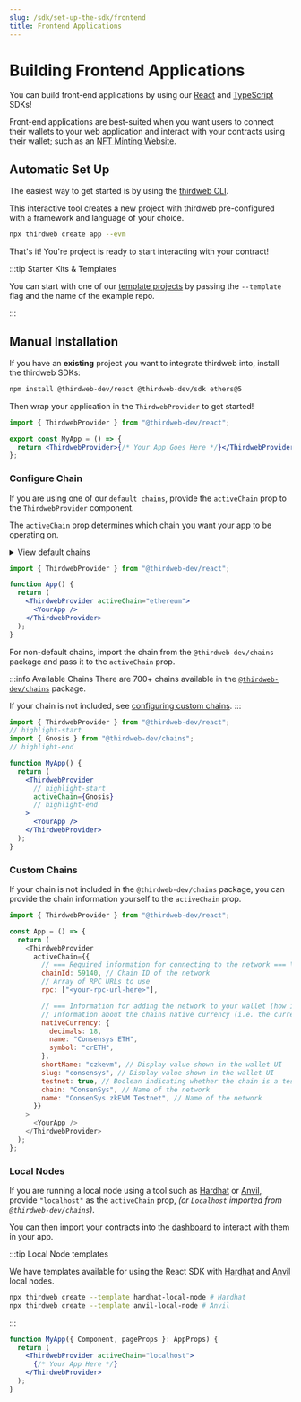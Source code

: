 ```yaml
---
slug: /sdk/set-up-the-sdk/frontend
title: Frontend Applications
---
```



# Building Frontend Applications

You can build front-end applications by using our [React](/react) and [TypeScript](/typescript) SDKs!

Front-end applications are best-suited when you want users to connect their wallets to your web application and interact with your contracts using their wallet; such as an [NFT Minting Website](/templates/nft-drop).

## Automatic Set Up

The easiest way to get started is by using the [thirdweb CLI](/cli).

This interactive tool creates a new project with thirdweb pre-configured with a framework and language of your choice.

```bash
npx thirdweb create app --evm
```

That's it! You're project is ready to start interacting with your contract!

:::tip Starter Kits & Templates

You can start with one of our [template projects](/templates) by passing the `--template` flag and the name of the example repo.

:::

## Manual Installation

If you have an **existing** project you want to integrate thirdweb into, install the thirdweb SDKs:

```bash npm2yarn
npm install @thirdweb-dev/react @thirdweb-dev/sdk ethers@5
```

Then wrap your application in the `ThirdwebProvider` to get started!

```jsx
import { ThirdwebProvider } from "@thirdweb-dev/react";

export const MyApp = () => {
  return <ThirdwebProvider>{/* Your App Goes Here */}</ThirdwebProvider>;
};
```

### Configure Chain

If you are using one of our <code>default chains</code>, provide the `activeChain` prop to the `ThirdwebProvider` component.

The `activeChain` prop determines which chain you want your app to be operating on.

<details>
  <summary>View default chains</summary>
  <div>
    <ul>
      <li>
        <b>Ethereum</b>: <code>"ethereum"</code>
      </li>
      <li>
        <b>Goerli</b>: <code>"goerli"</code>
      </li>
      <li>
        <b>Polygon</b>: <code>"polygon"</code>
      </li>
      <li>
        <b>Mumbai</b>: <code>"mumbai"</code>
      </li>
      <li>
        <b>Arbitrum One</b>: <code>"arbitrum"</code>
      </li>
      <li>
        <b>Arbitrum Goerli</b>: <code>"arbitrum-goerli"</code>
      </li>
      <li>
        <b>Optimism</b>: <code>"optimism"</code>
      </li>
      <li>
        <b>Optimism Goerli Testnet</b>: <code>"optimism-goerli"</code>
      </li>
      <li>
        <b>Binance SmartChain</b>: <code>"binance"</code>
      </li>
      <li>
        <b>Binance SmartChain Testnet</b>: <code>"binance-testnet"</code>
      </li>
      <li>
        <b>Fantom Opera</b>: <code>"fantom"</code>
      </li>
      <li>
        <b>Fantom Testnet</b>: <code>"fantom-testnet"</code>
      </li>
      <li>
        <b>Avalanche C Chain</b>: <code>"avalanche-fuji"</code>
      </li>
      <li>
        <b>Avalanche Fuji Testnet</b>: <code>"avalanche-fuji-testnet"</code>
      </li>
      <li>
        <b>Localhost</b>: <code>"localhost"</code>
      </li>
    </ul>
  </div>
</details>

```jsx
import { ThirdwebProvider } from "@thirdweb-dev/react";

function App() {
  return (
    <ThirdwebProvider activeChain="ethereum">
      <YourApp />
    </ThirdwebProvider>
  );
}
```

For non-default chains, import the chain from the `@thirdweb-dev/chains` package and pass it to the `activeChain` prop.

:::info Available Chains
There are 700+ chains available in the [`@thirdweb-dev/chains`](https://github.com/thirdweb-dev/js/tree/main/packages/chains) package.

If your chain is not included, see [configuring custom chains](#custom-chains).
:::

```jsx
import { ThirdwebProvider } from "@thirdweb-dev/react";
// highlight-start
import { Gnosis } from "@thirdweb-dev/chains";
// highlight-end

function MyApp() {
  return (
    <ThirdwebProvider
      // highlight-start
      activeChain={Gnosis}
      // highlight-end
    >
      <YourApp />
    </ThirdwebProvider>
  );
}
```

### Custom Chains

If your chain is not included in the `@thirdweb-dev/chains` package,
you can provide the chain information yourself to the `activeChain` prop.

```js
import { ThirdwebProvider } from "@thirdweb-dev/react";

const App = () => {
  return (
    <ThirdwebProvider
      activeChain={{
        // === Required information for connecting to the network === \\
        chainId: 59140, // Chain ID of the network
        // Array of RPC URLs to use
        rpc: ["<your-rpc-url-here>"],

        // === Information for adding the network to your wallet (how it will appear for first time users) === \\
        // Information about the chains native currency (i.e. the currency that is used to pay for gas)
        nativeCurrency: {
          decimals: 18,
          name: "Consensys ETH",
          symbol: "crETH",
        },
        shortName: "czkevm", // Display value shown in the wallet UI
        slug: "consensys", // Display value shown in the wallet UI
        testnet: true, // Boolean indicating whether the chain is a testnet or mainnet
        chain: "ConsenSys", // Name of the network
        name: "ConsenSys zkEVM Testnet", // Name of the network
      }}
    >
      <YourApp />
    </ThirdwebProvider>
  );
};
```

### Local Nodes

If you are running a local node using a tool such as
[Hardhat](https://hardhat.org/hardhat-network/docs/overview) or
[Anvil](https://github.com/foundry-rs/foundry/blob/master/anvil/README.md), provide `"localhost"` as the `activeChain` prop,
_(or `Localhost` imported from `@thirdweb-dev/chains`)_.

You can then import your contracts into the [dashboard](/dashboard) to interact with them in your app.

:::tip Local Node templates

We have templates available for using the React SDK with
[Hardhat](https://github.com/thirdweb-example/hardhat-local-node) and
[Anvil](https://github.com/thirdweb-example/anvil-local-node) local nodes.

```bash
npx thirdweb create --template hardhat-local-node # Hardhat
npx thirdweb create --template anvil-local-node # Anvil
```

:::

```jsx
function MyApp({ Component, pageProps }: AppProps) {
  return (
    <ThirdwebProvider activeChain="localhost">
      {/* Your App Here */}
    </ThirdwebProvider>
  );
}
```
